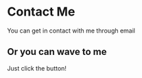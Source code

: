 
# Contact Me

You can get in contact with me through email

## Or you can wave to me

Just click the button!

<Wave />